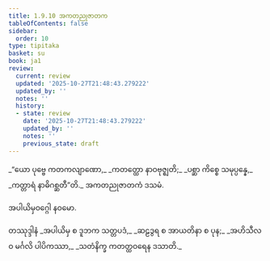 ```yaml
---
title: 1.9.10 အကတညုဇာတက
tableOfContents: false
sidebar:
  order: 10
type: tipitaka
basket: su
book: ja1
review:
  current: review
  updated: '2025-10-27T21:48:43.279222'
  updated_by: ''
  notes: ''
  history:
  - state: review
    date: '2025-10-27T21:48:43.279222'
    updated_by: ''
    notes: ''
    previous_state: draft
---
```



<ReviewStatus review={frontmatter.review} showDetails={true} />

<HypothesisAnnotation frontmatter={frontmatter} />

<DynamicBreadcrumb />

<Division number="90" book="ja1" e="ch" v="22" p="21">

<Paragraph number="198" type="verses" book="ja1">
_“ယော ပုဗ္ဗေ ကတကလျာဏော,_  
_ကတတ္ထော နာဝဗုဇ္ဈတိ;_  
_ပစ္ဆာ ကိစ္စေ သမုပ္ပန္နေ,_  
_ကတ္တာရံ နာဓိဂစ္ဆတီ”တိ._  


</Paragraph>
</Division>

<Paragraph number="199" type="center" book="ja1">
အကတညုဇာတကံ ဒသမံ.

  
အပါယိမှဝဂ္ဂေါ နဝမော.



</Paragraph>

<Paragraph number="200" type="center" book="ja1">
တဿုဒ္ဒါနံ


</Paragraph>

<Paragraph number="201" type="verses" book="ja1">
_အပါယိမှ စ ဒူဘက သတ္တပဒံ,_  
_ဆဠဒွရ စ အာယတိနာ စ ပုန;_  
_အဟိသီလဝ မင်္ဂလိ ပါပိကဿာ,_  
_သတံနိက္ခ ကတတ္ထဝရေန ဒသာတိ._
</Paragraph>